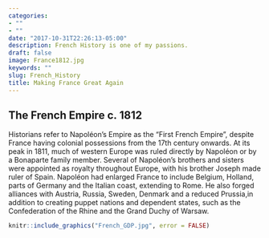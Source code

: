 ```yaml
---
categories:
- ""
- ""
date: "2017-10-31T22:26:13-05:00"
description: French History is one of my passions.
draft: false
image: France1812.jpg
keywords: ""
slug: French_History
title: Making France Great Again
---
```


## The French Empire c. 1812

Historians refer to Napoléon's Empire as the "First French Empire", despite France having colonial possessions from the 17th century onwards. At its peak in 1811, much of western Europe was ruled directly by Napoléon or by a Bonaparte family member. Several of Napoléon's brothers and sisters were appointed as royalty throughout Europe, with his brother Joseph made ruler of Spain. Napoléon had enlarged France to include Belgium, Holland, parts of Germany and the Italian coast, extending to Rome. He also forged alliances with Austria, Russia, Sweden, Denmark and a reduced Prussia,in addition to creating puppet nations and dependent states, such as the Confederation of the Rhine and the Grand Duchy of Warsaw. 

```r
knitr::include_graphics("French_GDP.jpg", error = FALSE)
```